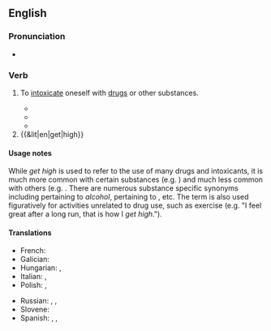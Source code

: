 ==English==

===Pronunciation===
* {{audio|en|en-au-get high.ogg|Audio (AU)}}

===Verb===
{{en-verb|get<,,got,got[UK]:gotten[US]> high}}

# {{lb|en|idiomatic|slang}} To [[intoxicate]] oneself with [[drugs]] or other substances.
#: {{syn|en|get stoned|get wasted}}
#: {{ant|en|come down|sober up}}
#* {{quote-song
|en
|passage=I '''get high''' with a little help from my friends
|artist=Beatles
|year=1967
|album=Sgt. Pepper's Lonely Hearts Club Band
|title=With a Little Help from My Friends}}
#* {{quote-song
|en
|year=1972
|album=Transformer
|title=Goodnight Ladies
|author=Lou Reed
|authorlink=Lou Reed
|passage=But now you've sucked Your lemon peel dry, / so why not '''get high''', high, high}}
#* {{quote-song
|en
|passage=I was going to make love to you, but I '''got high'''
|artist=Afroman
|year=2001
|album=Because I Got High
|title=Because I Got High}}
# {{&lit|en|get|high}}

====Usage notes====
While ''get high'' is used to refer to the use of many drugs and intoxicants, it is much more common with certain substances (e.g. {{m|en|marijuana}}) and much less common with others (e.g. {{m|en|alcohol}}. There are numerous substance specific synonyms including {{m|en|get drunk}} pertaining to ''alcohol'', {{m|en|nod}} pertaining to {{m|en|heroin}}, etc. The term is also used figuratively for activities unrelated to drug use, such as exercise (e.g. "I feel great after a long run, that is how I ''get high''.").

====Translations====
{{trans-top|get high}}
* French: {{t+|fr|se défoncer}}
* Galician: {{t|gl|endrogar|alt=endrogarse}}
* Hungarian: {{t+|hu|betép}} {{q|slang}}, {{t+|hu|beáll}} {{q|slang}}
* Italian: {{t+|it|drogarsi}}, {{t+|it|farsi}}
* Polish: {{t+|pl|ćpać}}, {{t+|pl|jarać}}
{{trans-mid}}
* Russian: {{t+|ru|пыхнуть}}, {{t+|ru|накуриться}}, {{t|ru|словить кайф}}
* Slovene: {{t|sl|zadeti se}}
* Spanish: {{t+|es|drogarse}}, {{t+|es|colocarse}}, {{t+|es|pichicatearse}}
{{trans-bottom}}